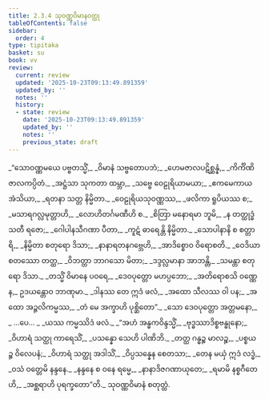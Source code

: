 ```yaml
---
title: 2.3.4 သုဝဏ္ဏဝိမာနဝတ္ထု
tableOfContents: false
sidebar:
  order: 4
type: tipitaka
basket: su
book: vv
review:
  current: review
  updated: '2025-10-23T09:13:49.891359'
  updated_by: ''
  notes: ''
  history:
  - state: review
    date: '2025-10-23T09:13:49.891359'
    updated_by: ''
    notes: ''
    previous_state: draft
---
```



<ReviewStatus review={frontmatter.review} showDetails={true} />

<HypothesisAnnotation frontmatter={frontmatter} />

<DynamicBreadcrumb />

<Division number="1134" book="vv" e="ch" v="19" p="105">

<Paragraph number="982" type="verses" book="vv">
_“သောဝဏ္ဏမယေ ပဗ္ဗတသ္မိံ,_  
_ဝိမာနံ သဗ္ဗတောပဘံ;_  
_ဟေမဇာလပဋိစ္ဆန္နံ,_  
_ကိင်္ကိဏိဇာလကပ္ပိတံ._  

</Paragraph>

</Division>
<Division number="1135" book="vv" e="ch" v="19" p="105">

<Paragraph number="983" type="verses" book="vv">
_အဋ္ဌံသာ သုကတာ ထမ္ဘာ,_  
_သဗ္ဗေ ဝေဠုရိယာမယာ;_  
_ဧကမေကာယ အံသိယာ,_  
_ရတနာ သတ္တ နိမ္မိတာ._  

</Paragraph>

</Division>
<Division number="1136" book="vv" e="ch" v="19" p="105">

<Paragraph number="984" type="verses" book="vv">
_ဝေဠုရိယသုဝဏ္ဏဿ,_  
_ဖလိကာ ရူပိယဿ စ;_  
_မသာရဂလ္လမုတ္တာဟိ,_  
_လောဟိတင်္ဂမဏီဟိ စ._  

</Paragraph>

</Division>
<Division number="1137" book="vv" e="ch" v="19" p="105">

<Paragraph number="985" type="verses" book="vv">
_စိတြာ မနောရမာ ဘူမိ,_  
_န တတ္ထုဒ္ဓံသတီ ရဇော;_  
_ဂေါပါနသီဂဏာ ပီတာ,_  
_ကူဋံ ဓာရေန္တိ နိမ္မိတာ._  

</Paragraph>

</Division>
<Division number="1138" book="vv" e="ch" v="19" p="105">

<Paragraph number="986" type="verses" book="vv">
_သောပါနာနိ စ စတ္တာရိ,_  
_နိမ္မိတာ စတုရော ဒိသာ;_  
_နာနာရတနဂဗ္ဘေဟိ,_  
_အာဒိစ္စောဝ ဝိရောစတိ._  

</Paragraph>

</Division>
<Division number="1139" book="vv" e="ch" v="19" p="105">

<Paragraph number="987" type="verses" book="vv">
_ဝေဒိယာ စတဿော တတ္ထ,_  
_ဝိဘတ္တာ ဘာဂသော မိတာ;_  
_ဒဒ္ဒလ္လမာနာ အာဘန္တိ,_  
_သမန္တာ စတုရော ဒိသာ._  

</Paragraph>

</Division>
<Division number="1140" book="vv" e="ch" v="19" p="105">

<Paragraph number="988" type="verses" book="vv">
_တသ္မိံ ဝိမာနေ ပဝရေ,_  
_ဒေဝပုတ္တော မဟပ္ပဘော;_  
_အတိရောစသိ ဝဏ္ဏေန,_  
ဥဒယန္တောဝ ဘာဏုမာ._  

</Paragraph>

</Division>
<Division number="1141" book="vv" e="ch" v="19" p="106">

<Paragraph number="989" type="verses" book="vv">
_ဒါနဿ တေ ဣဒံ ဖလံ,_  
_အထော သီလဿ ဝါ ပန;_  
_အထော အဉ္ဇလိကမ္မဿ,_  
_တံ မေ အက္ခာဟိ ပုစ္ဆိတော”._  

</Paragraph>

</Division>
<Division number="1142" book="vv" e="ch" v="19" p="106">

<Paragraph number="990" type="verses" book="vv">
_သော ဒေဝပုတ္တော အတ္တမနော,_  
_ …ပေ… _  
_ယဿ ကမ္မဿိဒံ ဖလံ._  

</Paragraph>

</Division>
<Division number="1143" book="vv" e="ch" v="19" p="106">

<Paragraph number="991" type="verses" book="vv">
_“အဟံ အန္ဓကဝိန္ဒသ္မိံ,_  
_ဗုဒ္ဓဿာဒိစ္စဗန္ဓုနော;_  
_ဝိဟာရံ သတ္ထု ကာရေသိံ,_  
_ပသန္နော သေဟိ ပါဏိဘိ._  

</Paragraph>

</Division>
<Division number="1144" book="vv" e="ch" v="19" p="106">

<Paragraph number="992" type="verses" book="vv">
_တတ္ထ ဂန္ဓဉ္စ မာလဉ္စ,_  
_ပစ္စယဉ္စ ဝိလေပနံ;_  
_ဝိဟာရံ သတ္ထု အဒါသိံ,_  
_ဝိပ္ပသန္နေန စေတသာ;_  
_တေန မယှံ ဣဒံ လဒ္ဓံ,_  
_ဝသံ ဝတ္တေမိ နန္ဒနေ._  

</Paragraph>

</Division>
<Division number="1145" book="vv" e="ch" v="19" p="106">

<Paragraph number="993" type="verses" book="vv">
_နန္ဒနေ စ ဝနေ ရမ္မေ,_  
_နာနာဒိဇဂဏာယုတေ;_  
_ရမာမိ နစ္စဂီတေဟိ,_  
_အစ္ဆရာဟိ ပုရက္ခတော”တိ._  


</Paragraph>
</Division>

<Paragraph number="994" type="center" book="vv">
သုဝဏ္ဏဝိမာနံ စတုတ္ထံ.
</Paragraph>